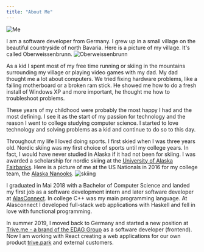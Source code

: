 ```yaml
---
title: "About Me"
---
```


![Me](/static/img/about/me.jpg)

I am a software developer from Germany.
I grew up in a small village on the beautiful countryside of north Bavaria. Here is a picture of my village. It's called Oberweissenbrunn.
![Oberweissenbrunn](/static/img/about/owb.jpg)

As a kid I spent most of my free time running or skiing in the mountains surrounding my village or playing video games with my dad. My dad thought me a lot about computers. We tried fixing hardware problems, like a failing motherboard or a broken ram stick. He showed me how to do a fresh install of Windows XP and more important, he thought me how to troubleshoot problems.

These years of my childhood were probably the most happy I had and the most defining. I see it as the start of my passion for technology and the reason I went to college studying computer science. I started to love technology and solving problems as a kid and continue to do so to this day.

Throughout my life I loved doing sports. I first skied when I was three years old. Nordic skiing was my first choice of sports until my college years. In fact, I would have never studied in Alaska if it had not been for skiing. I was awarded a scholarship for nordic skiing at the [University of Alaska Fairbanks][uaf]. Here is a picture of me at the US Nationals in 2016 for my college team, the [Alaska Nanooks][alaskananooks].
![skiing](/static/img/about/ll.jpg)

I graduated in Mai 2018 with a Bachelor of Computer Science and landed my first job as a software development intern and later software developer at [AlasConnect][ac]. In college C++ was my main programming language. At Alasconnect I developed full-stack web applications with Haskell and fell in love with functional programming.

In summer 2019, I moved back to Germany and started a new position at [Trive.me - a brand of the EDAG Group][trive_me] as a software developer (frontend). Now I am working with React creating a web applications for our own product [trive.park][trive_park] and external customers.

[alaskananooks]:https://alaskananooks.com/
[uaf]:https://uaf.edu/
[ac]:https://alasconnect.com/
[trive_me]:https://www.trive.me/en/
[trive_park]:https://trivepark.de/
